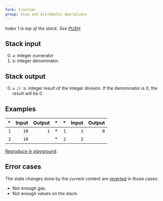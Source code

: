 ```yaml
---
fork: Frontier
group: Stop and Arithmetic Operations
---
```


*Index 1 is top of the stack. See [PUSH](/#60).*

## Stack input

0. `a`: integer numerator
1. `b`: integer denominator.

## Stack output

0. `a // b`: integer result of the integer division. If the denominator is 0, the result will be 0.

## Examples

| * | Input | Output | * | * | Input | Output |
|--:|------:|-------:|--:|--:|------:|-------:|
| `1` | `10` | `1` | * | `1` | `1` | `0` |
| `2` | `10` | | * | `2` | `2` | |

[Reproduce in playground](/?unit=Wei&codeType=Mnemonic&code='z1~10~10wyyz2~2~1w'~yPUSH1%20z%2F%2F%20Example%20y%5CnwyDIV%01wyz~_).

## Error cases

The state changes done by the current context are [reverted](#FD) in those cases:
- Not enough gas.
- Not enough values on the stack.
